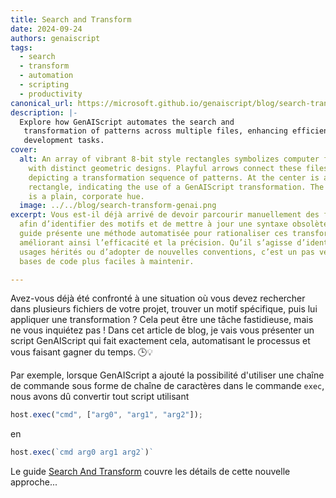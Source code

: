 ```yaml
---
title: Search and Transform
date: 2024-09-24
authors: genaiscript
tags:
  - search
  - transform
  - automation
  - scripting
  - productivity
canonical_url: https://microsoft.github.io/genaiscript/blog/search-transform-genai
description: |-
  Explore how GenAIScript automates the search and
   transformation of patterns across multiple files, enhancing efficiency in
   development tasks.
cover:
  alt: An array of vibrant 8-bit style rectangles symbolizes computer files, each
    with distinct geometric designs. Playful arrows connect these files,
    depicting a transformation sequence of patterns. At the center is a detailed
    rectangle, indicating the use of a GenAIScript transformation. The backdrop
    is a plain, corporate hue.
  image: ../../blog/search-transform-genai.png
excerpt: Vous est-il déjà arrivé de devoir parcourir manuellement des fichiers
  afin d’identifier des motifs et de mettre à jour une syntaxe obsolète ? Ce
  guide présente une méthode automatisée pour rationaliser ces transformations,
  améliorant ainsi l’efficacité et la précision. Qu’il s’agisse d’identifier des
  usages hérités ou d’adopter de nouvelles conventions, c’est un pas vers des
  bases de code plus faciles à maintenir.

---
```



<BlogNarration />

Avez-vous déjà été confronté à une situation où vous devez rechercher dans plusieurs fichiers de votre projet, trouver un motif spécifique, puis lui appliquer une transformation ? Cela peut être une tâche fastidieuse, mais ne vous inquiétez pas ! Dans cet article de blog, je vais vous présenter un script GenAIScript qui fait exactement cela, automatisant le processus et vous faisant gagner du temps. 🕒💡

Par exemple, lorsque GenAIScript a ajouté la possibilité d'utiliser une chaîne de commande sous forme de chaîne de caractères dans
le commande `exec`, nous avons dû convertir tout script utilisant

```js
host.exec("cmd", ["arg0", "arg1", "arg2"]);
```

en

```js
host.exec(`cmd arg0 arg1 arg2`)`
```

Le guide [Search And Transform](../../guides/search-and-transform/) couvre les détails de cette nouvelle approche...
